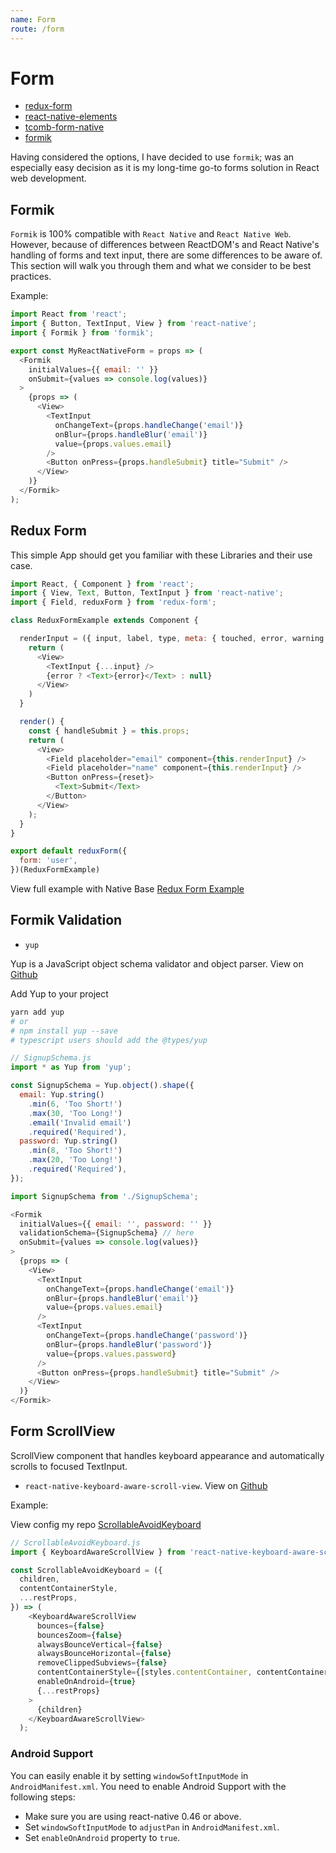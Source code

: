 ```yaml
---
name: Form
route: /form
---
```


# Form

- [redux-form](https://redux-form.com/7.4.2/)
- [react-native-elements](https://github.com/react-native-training/react-native-elements)
- [tcomb-form-native](https://github.com/gcanti/tcomb-form-native)
- [formik](https://github.com/jaredpalmer/formik)


Having considered the options, I have decided to use `formik`; 
was an especially easy decision as it is my long-time go-to forms solution in React web development.


## Formik

`Formik` is 100% compatible with `React Native` and `React Native Web`. 
However, because of differences between ReactDOM's and React Native's handling of forms and text input, 
there are some differences to be aware of. 
This section will walk you through them and what we consider to be best practices.


Example:

```js
import React from 'react';
import { Button, TextInput, View } from 'react-native';
import { Formik } from 'formik';

export const MyReactNativeForm = props => (
  <Formik
    initialValues={{ email: '' }}
    onSubmit={values => console.log(values)}
  >
    {props => (
      <View>
        <TextInput
          onChangeText={props.handleChange('email')}
          onBlur={props.handleBlur('email')}
          value={props.values.email}
        />
        <Button onPress={props.handleSubmit} title="Submit" />
      </View>
    )}
  </Formik>
);
```


## Redux Form

This simple App should get you familiar with these Libraries and their use case.

```js
import React, { Component } from 'react';
import { View, Text, Button, TextInput } from 'react-native';
import { Field, reduxForm } from 'redux-form';

class ReduxFormExample extends Component {

  renderInput = ({ input, label, type, meta: { touched, error, warning } }) => {
    return (
      <View>
        <TextInput {...input} />
        {error ? <Text>{error}</Text> : null}
      </View>
    )
  }

  render() {
    const { handleSubmit } = this.props;
    return (
      <View>
        <Field placeholder="email" component={this.renderInput} />
        <Field placeholder="name" component={this.renderInput} />
        <Button onPress={reset}>
          <Text>Submit</Text>
        </Button>
      </View>
    );
  }
}

export default reduxForm({
  form: 'user',
})(ReduxFormExample)
```

View full example with Native Base [Redux Form Example](https://docs.nativebase.io/docs/examples/ReduxFormExample.html)


## Formik Validation

- `yup`

Yup is a JavaScript object schema validator and object parser. View on [Github](https://github.com/jquense/yup)

Add Yup to your project

```sh
yarn add yup
# or
# npm install yup --save
# typescript users should add the @types/yup
```

```js
// SignupSchema.js
import * as Yup from 'yup';

const SignupSchema = Yup.object().shape({
  email: Yup.string()
    .min(6, 'Too Short!')
    .max(30, 'Too Long!')
    .email('Invalid email')
    .required('Required'),
  password: Yup.string()
    .min(8, 'Too Short!')
    .max(20, 'Too Long!')
    .required('Required'),
});
```

```js
import SignupSchema from './SignupSchema';

<Formik
  initialValues={{ email: '', password: '' }}
  validationSchema={SignupSchema} // here
  onSubmit={values => console.log(values)}
>
  {props => (
    <View>
      <TextInput
        onChangeText={props.handleChange('email')}
        onBlur={props.handleBlur('email')}
        value={props.values.email}
      />
      <TextInput
        onChangeText={props.handleChange('password')}
        onBlur={props.handleBlur('password')}
        value={props.values.password}
      />
      <Button onPress={props.handleSubmit} title="Submit" />
    </View>
  )}
</Formik>
```

## Form ScrollView

ScrollView component that handles keyboard appearance and automatically scrolls to focused TextInput.

- `react-native-keyboard-aware-scroll-view`. View on [Github](https://github.com/APSL/react-native-keyboard-aware-scroll-view)

Example: 

View config my repo [ScrollableAvoidKeyboard](https://github.com/tuantvk/react-native-flawless-ui/blob/master/src/common/ScrollableAvoidKeyboard.js)

```js
// ScrollableAvoidKeyboard.js
import { KeyboardAwareScrollView } from 'react-native-keyboard-aware-scroll-view';

const ScrollableAvoidKeyboard = ({
  children,
  contentContainerStyle,
  ...restProps,
}) => (
    <KeyboardAwareScrollView
      bounces={false}
      bouncesZoom={false}
      alwaysBounceVertical={false}
      alwaysBounceHorizontal={false}
      removeClippedSubviews={false}
      contentContainerStyle={[styles.contentContainer, contentContainerStyle]}
      enableOnAndroid={true}
      {...restProps}
    >
      {children}
    </KeyboardAwareScrollView>
  );
```

### Android Support

You can easily enable it by setting `windowSoftInputMode` in `AndroidManifest.xml`.
You need to enable Android Support with the following steps:

- Make sure you are using react-native 0.46 or above.
- Set `windowSoftInputMode` to `adjustPan` in `AndroidManifest.xml`.
- Set `enableOnAndroid` property to `true`.
